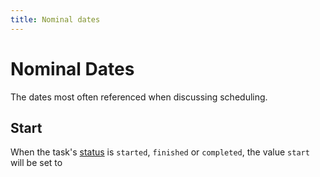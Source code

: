 ```yaml
---
title: Nominal dates
---
```

# Nominal Dates
The dates most often referenced when discussing scheduling.

## Start
When the task's [status](status.mdx) is `started`, `finished` or `completed`, the value `start` will be set to 